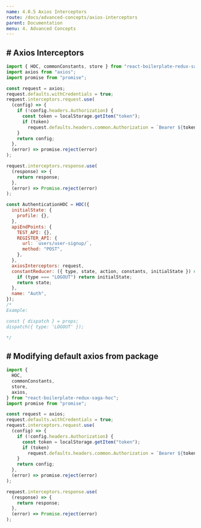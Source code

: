 ```yaml
---
name: 4.0.5 Axios Interceptors
route: /docs/advanced-concepts/axios-interceptors
parent: Documentation
menu: 4. Advanced Concepts
---
```


## # Axios Interceptors

```javascript {.line-numbers}
import { HOC, commonConstants, store } from "react-boilerplate-redux-saga-hoc";
import axios from "axios";
import promise from "promise";

const request = axios;
request.defaults.withCredentials = true;
request.interceptors.request.use(
  (config) => {
    if (!config.headers.Authorization) {
      const token = localStorage.getItem("token");
      if (token)
        request.defaults.headers.common.Authorization = `Bearer ${token}`;
    }
    return config;
  },
  (error) => promise.reject(error)
);

request.interceptors.response.use(
  (response) => {
    return response;
  },
  (error) => Promise.reject(error)
);

const AuthenticationHOC = HOC({
  initialState: {
    profile: {},
  },
  apiEndPoints: {
    TEST_API: {},
    REGISTER_API: {
      url: `users/user-signup/`,
      method: "POST",
    },
  },
  axiosInterceptors: request,
  constantReducer: ({ type, state, action, constants, initialState }) => {
    if (type === "LOGOUT") return initialState;
    return state;
  },
  name: "Auth",
});
/*
Example:

const { dispatch } = props;
dispatch({ type: 'LOGOUT' });

*/
```

## # Modifying default axios from package

```javascript {.line-numbers}
import {
  HOC,
  commonConstants,
  store,
  axios,
} from "react-boilerplate-redux-saga-hoc";
import promise from "promise";

const request = axios;
request.defaults.withCredentials = true;
request.interceptors.request.use(
  (config) => {
    if (!config.headers.Authorization) {
      const token = localStorage.getItem("token");
      if (token)
        request.defaults.headers.common.Authorization = `Bearer ${token}`;
    }
    return config;
  },
  (error) => promise.reject(error)
);

request.interceptors.response.use(
  (response) => {
    return response;
  },
  (error) => Promise.reject(error)
);
```
